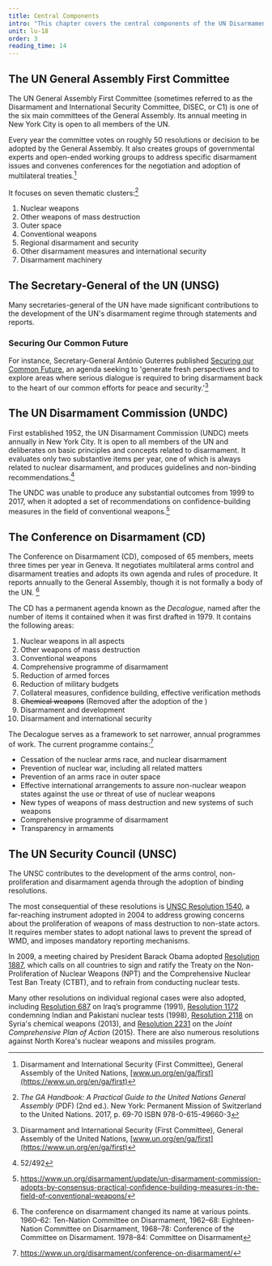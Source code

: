 ```yaml
---
title: Central Components
intro: "This chapter covers the central components of the UN Disarmament Machinery: The UN Security Council, the UN Disarmament Commission, and the Conference on Disarmament."
unit: lu-18
order: 3
reading_time: 14
---
```


<Figure
  size="medium"
  src="machinery-main.svg"
  caption=""
  credit="EUNPDC"
  license="cc-by-nc-4"
  alt=""
></Figure>

## The UN General Assembly First Committee

The UN General Assembly First Committee (sometimes referred to as the Disarmament and International Security Committee, DISEC, or C1) is one of the six main committees of the General Assembly. Its annual meeting in New York City is open to all members of the UN.

Every year the committee votes on roughly 50 resolutions or decision to be adopted by the General Assembly. It also creates groups of governmental experts and open-ended working groups to address specific disarmament issues and convenes conferences for the negotiation and adoption of multilateral treaties.[^1]

It focuses on seven thematic clusters:[^2]

1. Nuclear weapons
2. Other weapons of mass destruction
3. Outer space
4. Conventional weapons
5. Regional disarmament and security
6. Other disarmament measures and international security
7. Disarmament machinery

## The Secretary-General of the UN (UNSG)

Many secretaries-general of the UN have made significant contributions to the development of the UN's disarmament regime through statements and reports.

### Securing Our Common Future

For instance, Secretary-General António Guterres published [Securing our Common Future](https://www.un.org/disarmament/publications/more/securing-our-common-future/), an agenda seeking to 'generate fresh perspectives and to explore areas where serious dialogue is required to bring disarmament back to the heart of our common efforts for peace and security.'[^1]

## The UN Disarmament Commission (UNDC)

First established 1952, the UN Disarmament Commission (UNDC) meets annually in New York City. It is open to all members of the UN and deliberates on basic principles and concepts related to disarmament. It evaluates only two substantive items per year, one of which is always related to nuclear disarmament, and produces guidelines and non-binding recommendations.[^3]

The UNDC was unable to produce any substantial outcomes from 1999 to 2017, when it adopted a set of recommendations on confidence-building measures in the field of conventional weapons.[^4]

## The Conference on Disarmament (CD)

<Figure
  size="medium"
  src="cd.jpg"
  caption="Ambassador Amandeep Singh Gill briefs the press after the second session of the Group of Governmental Experts of the Conference of Disarmament, Geneva. 27 August 2018."
  credit="UN Geneva / Violaine Martin"
  license="cc-by-nc-nd-2"
  alt=""
></Figure>

The Conference on Disarmament (CD), composed of 65 members, meets three times per year in Geneva. It negotiates multilateral arms control and disarmament treaties and adopts its own agenda and rules of procedure. It reports annually to the General Assembly, though it is not formally a body of the UN. [^5]

The CD has a permanent agenda known as the _Decalogue_, named after the number of items it contained when it was first drafted in 1979. It contains the following areas:

1. Nuclear weapons in all aspects
2. Other weapons of mass destruction
3. Conventional weapons
4. Comprehensive programme of disarmament
5. Reduction of armed forces
6. Reduction of military budgets
7. Collateral measures, confidence building, effective verification methods
8. ~~Chemical weapons~~ (Removed after the adoption of the <Term t="CWC"/>)
6. Disarmament and development
7. Disarmament and international security

The Decalogue serves as a framework to set narrower, annual programmes of work. The current programme contains:[^6]

- Cessation of the nuclear arms race, and nuclear disarmament
- Prevention of nuclear war, including all related matters
- Prevention of an arms race in outer space
- Effective international arrangements to assure non-nuclear weapon states against the use or threat of use of nuclear weapons
- New types of weapons of mass destruction and new systems of such weapons
- Comprehensive programme of disarmament
- Transparency in armaments

## The UN Security Council (UNSC)

<Figure
  size="full"
  src="sc.jpg"
  caption="The Security Council meets in a designated chamber in the UN Conference Building in New York City."
  credit="UN Photo / Eskinder Debebe"
  license="cc-by-4"
  alt=""
></Figure>

The UNSC contributes to the development of the arms control, non-proliferation and disarmament agenda through the adoption of binding resolutions.

The most consequential of these resolutions is [UNSC Resolution 1540](https://www.un.org/en/sc/1540/1540-fact-sheet.shtml), a far-reaching instrument adopted in 2004 to address growing concerns about the proliferation of weapons of mass destruction to non-state actors. It requires member states to adopt national laws to prevent the spread of WMD, and imposes mandatory reporting mechanisms.

In 2009, a meeting chaired by President Barack Obama adopted [Resolution 1887](http://unscr.com/en/resolutions/1887), which calls on all countries to sign and ratify the Treaty on the Non-Proliferation of Nuclear Weapons (NPT) and the Comprehensive Nuclear Test Ban Treaty (CTBT), and to refrain from conducting nuclear tests.

Many other resolutions on individual regional cases were also adopted, including [Resolution 687](http://unscr.com/en/resolutions/687) on Iraq’s <Term t="WMD"/> programme (1991), [Resolution 1172](http://unscr.com/en/resolutions/1172) condemning Indian and Pakistani nuclear tests (1998), [Resolution 2118](http://unscr.com/en/resolutions/2118) on Syria's chemical weapons (2013), and [Resolution 2231](https://www.un.org/securitycouncil/content/2231/background) on the _Joint Comprehensive Plan of Action_ (2015). There are also numerous resolutions against North Korea's nuclear weapons and missiles program.

[^1]: Disarmament and International Security (First Committee), General Assembly of the United Nations, [www.un.org/en/ga/first](https://www.un.org/en/ga/first)
[^2]: _The GA Handbook: A Practical Guide to the United Nations General Assembly_ (PDF) (2nd ed.). New York: Permanent Mission of Switzerland to the United Nations. 2017, p. 69-70 ISBN 978-0-615-49660-3
[^3]: 52/492
[^4]: https://www.un.org/disarmament/update/un-disarmament-commission-adopts-by-consensus-practical-confidence-building-measures-in-the-field-of-conventional-weapons/
[^5]: The conference on disarmament changed its name at various points. 1960–62: Ten-Nation Committee on Disarmament, 1962–68: Eighteen-Nation Committee on Disarmament, 1968–78: Conference of the Committee on Disarmament. 1978–84: Committee on Disarmament
[^6]: https://www.un.org/disarmament/conference-on-disarmament/
